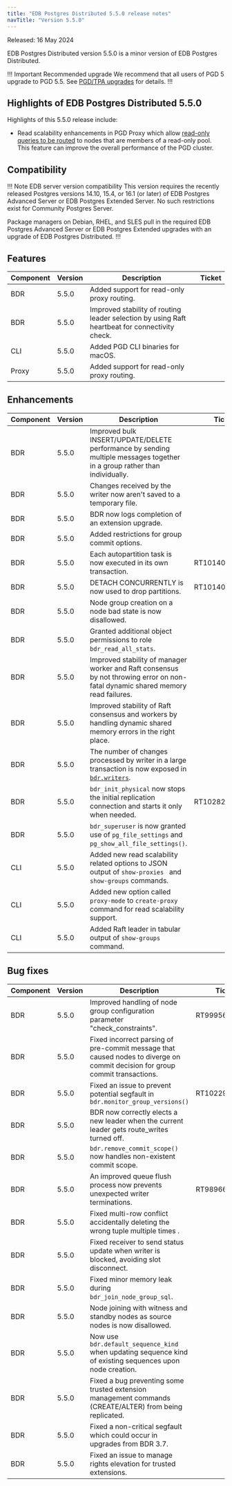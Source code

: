 ```yaml
---
title: "EDB Postgres Distributed 5.5.0 release notes"
navTitle: "Version 5.5.0"
---
```


Released: 16 May 2024

EDB Postgres Distributed version 5.5.0 is a minor version of EDB Postgres Distributed.

!!! Important Recommended upgrade
We recommend that all users of PGD 5 upgrade to PGD 5.5. See [PGD/TPA upgrades](../upgrades/tpa_overview) for details.
!!!


## Highlights of EDB Postgres Distributed 5.5.0

Highlights of this 5.5.0 release include:

* Read scalability enhancements in PGD Proxy which allow [read-only queries to be routed](/pgd/5/routing/readonly/) to nodes that are members of a read-only pool. This feature can improve the overall performance of the PGD cluster.

## Compatibility

!!! Note EDB server version compatibility
This version requires the recently released Postgres versions 14.10, 15.4,
or 16.1 (or later) of EDB Postgres Advanced Server or EDB Postgres Extended
Server. No such restrictions exist for Community Postgres Server.

Package managers on Debian, RHEL, and SLES pull in the required EDB Postgres
Advanced Server or EDB Postgres Extended upgrades with an upgrade of EDB
Postgres Distributed.
!!!

## Features

| Component | Version | Description                                                                                    | Ticket |
|-----------|---------|------------------------------------------------------------------------------------------------|--------|
| BDR       | 5.5.0   | Added support for read-only proxy routing.                                                     |        |
| BDR       | 5.5.0   | Improved stability of routing leader selection by using Raft heartbeat for connectivity check. |        |
| CLI       | 5.5.0   | Added PGD CLI binaries for macOS.                                                              |        |
| Proxy     | 5.5.0   | Added support for read-only proxy routing.                                                     |        |


## Enhancements

| Component | Version | Description                                                                                                                                            | Ticket         |
|-----------|---------|--------------------------------------------------------------------------------------------------------------------------------------------------------|----------------|
| BDR       | 5.5.0   | Improved bulk INSERT/UPDATE/DELETE performance by sending multiple messages together in a group rather than individually.                              |                |
| BDR       | 5.5.0   | Changes received by the writer now aren't saved to a temporary file.                                                                                   |                |
| BDR       | 5.5.0   | BDR now logs completion of an extension upgrade.                                                                                                       |                |
| BDR       | 5.5.0   | Added restrictions for group commit options.                                                                                                           |                |
| BDR       | 5.5.0   | Each autopartition task is now executed in its own transaction.                                                                                        | RT101407/35476 |
| BDR       | 5.5.0   | DETACH CONCURRENTLY is now used to drop partitions.                                                                                                    | RT101407/35476 |
| BDR       | 5.5.0   | Node group creation on a node bad state is now disallowed.                                                                                             |                |
| BDR       | 5.5.0   | Granted additional object permissions to role `bdr_read_all_stats`.                                                                                    |                |
| BDR       | 5.5.0   | Improved stability of manager worker and Raft consensus by not throwing error on non-fatal dynamic shared memory read failures.                         |                |
| BDR       | 5.5.0   | Improved stability of Raft consensus and workers by handling dynamic shared memory errors in the right place.                                          |                |
| BDR       | 5.5.0   | The number of changes processed by writer in a large transaction is now exposed in [`bdr.writers`](/pgd/5/reference/catalogs-visible#bdrwriters). |                |
| BDR       | 5.5.0   | `bdr_init_physical` now stops the initial replication connection and starts it only when needed.                                                       | RT102828/35305 |
| BDR       | 5.5.0   | `bdr_superuser` is now granted use of `pg_file_settings` and `pg_show_all_file_settings()`.                                                            |                |
| CLI       | 5.5.0   | Added new read scalability related options to JSON output of `show-proxies ` and `show-groups` commands.                                               |                |
| CLI       | 5.5.0   | Added new option called `proxy-mode` to `create-proxy` command for read scalability support.                                                           |                |
| CLI       | 5.5.0   | Added Raft leader in tabular output of `show-groups` command.                                                                                          |                |


## Bug fixes

| Component | Version | Description                                                                                                                  | Ticket         |
|-----------|---------|------------------------------------------------------------------------------------------------------------------------------|----------------|
| BDR       | 5.5.0   | Improved handling of node group configuration parameter "check_constraints".                                                 | RT99956/31896  |
| BDR       | 5.5.0   | Fixed incorrect parsing of pre-commit message that caused nodes to diverge on commit decision for group commit transactions. |                |
| BDR       | 5.5.0   | Fixed an issue to prevent potential segfault in `bdr.monitor_group_versions()`                                                                 | RT102290/34051 |
| BDR       | 5.5.0   | BDR now correctly elects a new leader when the current leader gets route_writes turned off.                                  |                |
| BDR       | 5.5.0   | `bdr.remove_commit_scope()` now handles non-existent commit scope.                                                           |                |
| BDR       | 5.5.0   | An improved queue flush process now prevents unexpected writer terminations.                                                 | RT98966/35447  |
| BDR       | 5.5.0   | Fixed multi-row conflict accidentally deleting the wrong tuple multiple times  .                                             |                |
| BDR       | 5.5.0   | Fixed receiver to send status update when writer is blocked, avoiding slot disconnect.                                       |                |
| BDR       | 5.5.0   | Fixed minor memory leak during `bdr_join_node_group_sql`.                                                                      |                |
| BDR       | 5.5.0   | Node joining with witness and standby nodes as source nodes is now disallowed.                                               |                |
| BDR       | 5.5.0   | Now use `bdr.default_sequence_kind` when updating sequence kind of existing sequences upon node creation.                        |                |
| BDR       | 5.5.0   | Fixed a bug preventing some trusted extension management commands (CREATE/ALTER) from being replicated.                      |                |
| BDR       | 5.5.0   | Fixed a non-critical segfault which could occur in upgrades from BDR 3.7.                                                    |                |
| BDR       | 5.5.0   | Fixed an issue to manage rights elevation for trusted extensions.                                                                              |                |
